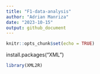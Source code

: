 ```yaml
---
title: "F1-data-analysis"
author: "Adrian Manriza"
date: "2023-10-15"
output: github_document
---
```


```r
knitr::opts_chunk$set(echo = TRUE)
```

install.packages("XML")

```r
library(XML2R)
```

